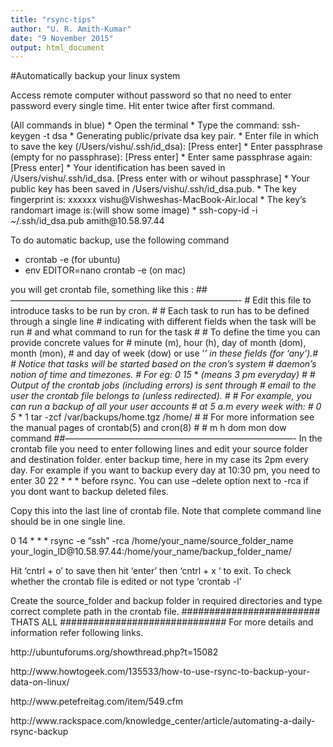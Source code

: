```yaml
---
title: "rsync-tips"
author: "U. R. Amith-Kumar"
date: "9 November 2015"
output: html_document
---
```


#Automatically backup your linux system

Access remote computer without password so that no need to enter password
every single time. Hit enter twice after first command.

(All commands in blue)
* Open the terminal
* Type the command: ssh-keygen -t dsa
    * Generating public/private dsa key pair. 
    * Enter file in which to save the key (/Users/vishu/.ssh/id_dsa): [Press enter]
    * Enter passphrase (empty for no passphrase): [Press enter]
    * Enter same passphrase again: [Press enter]
    * Your identification has been saved in /Users/vishu/.ssh/id_dsa. [Press enter with or wihout passphrase]
    * Your public key has been saved in /Users/vishu/.ssh/id_dsa.pub.
    * The key fingerprint is: xxxxxx vishu@Vishweshas-MacBook-Air.local
    * The key's randomart image is:(will show some image)
* ssh-copy-id -i ~/.ssh/id_dsa.pub amith@10.58.97.44

To do automatic backup, use the following command

* crontab -e (for ubuntu)
* env EDITOR=nano crontab -e (on mac)

 you will get crontab file, something like this :
##-------------------------------------------------------------------------------
# Edit this file to introduce tasks to be run by cron.
#
# Each task to run has to be defined through a single line
# indicating with different fields when the task will be run
# and what command to run for the task
#
# To define the time you can provide concrete values for
# minute (m), hour (h), day of month (dom), month (mon),
# and day of week (dow) or use '*' in these fields (for 'any').#
# Notice that tasks will be started based on the cron's system
# daemon's notion of time and timezones.
# For eg: 0 15 * * *(means 3 pm everyday)
#
# Output of the crontab jobs (including errors) is sent through
# email to the user the crontab file belongs to (unless redirected).
#
# For example, you can run a backup of all your user accounts
# at 5 a.m every week with:
# 0 5 * * 1 tar -zcf /var/backups/home.tgz /home/
#
# For more information see the manual pages of crontab(5) and cron(8)
#
# m h  dom mon dow   command
##-------------------------------------------------------------------------------
In the crontab file you need to enter following lines and edit your source folder and destination folder. enter backup time, here in my case its 2pm every day. For example if you want to  backup every day at 10:30 pm, you need to enter  30 22 * * * before rsync. You can use --delete option next to -rca if you dont want to backup deleted files. 

Copy this into the last line of crontab file. Note that complete command line should be in one single line.

0 14 * * * rsync -e "ssh" -rca /home/your_name/source_folder_name your_login_ID@10.58.97.44:/home/your_name/backup_folder_name/

Hit ‘cntrl + o’ to save then hit ‘enter’ then  ‘cntrl + x ‘ to exit.
To check whether the crontab file is edited or not
type ‘crontab -l’ 

Create the source_folder and backup folder in required directories and type correct complete path in the crontab file. 
#########################         THATS ALL   ##############################
For more details and information refer following links. 

http://ubuntuforums.org/showthread.php?t=15082 

http://www.howtogeek.com/135533/how-to-use-rsync-to-backup-your-data-on-linux/ 

http://www.petefreitag.com/item/549.cfm

http://www.rackspace.com/knowledge_center/article/automating-a-daily-rsync-backup



